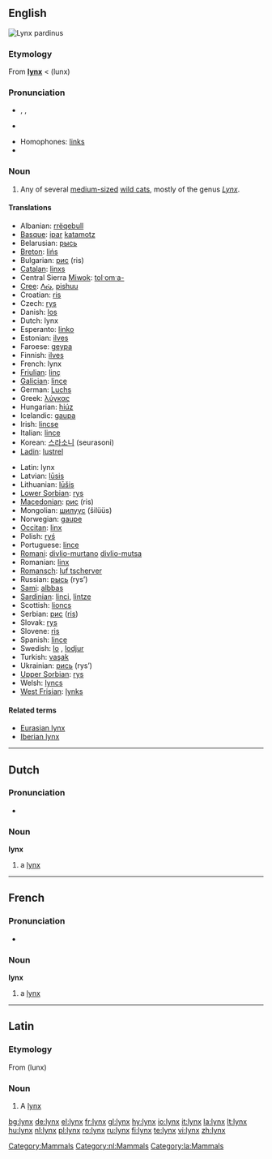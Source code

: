 {{also|Lynx}}
==English==
[[Image:Linces12.jpg|thumb|''Lynx pardinus'']]
{{wikipedia}}

===Etymology===
From {{etyl|la}} '''[[#Latin|lynx]]''' < {{etyl|grc}} '''{{polytonic|[[λύγξ]]}}''' (lunx)

===Pronunciation===
* {{enPR|lĭngks}}, {{IPA|/lɪŋks/}}, {{SAMPA|/lINks/}}
* {{audio|en-us-lynx.ogg|Audio (US)}}

* Homophones: [[links]]
* {{rhymes|ɪŋks}}

===Noun===
{{en-noun|es}}

# Any of several [[medium-sized]] [[wild cat]]s, mostly of the genus ''[[Lynx]]''.

====Translations====
{{trans-top|wild cat}}
* Albanian: [[rrëqebull]]
* [[Basque]]: [[ipar]] [[katamotz]]
* Belarusian: [[рысь]] {{f}}
* [[Breton]]: [[lińs]]
* Bulgarian: [[рис]] (ris)
* [[Catalan]]: [[linxs]]
* Central Sierra [[Miwok]]: [[tolˑomˑa-]]
* [[Cree]]: [[ᐱᔔ]], [[pishuu]]
* Croatian: [[ris]]
* Czech: [[rys]] {{m}}
* Danish: [[los#Danish|los]]
* Dutch: lynx {{m}}
* Esperanto: [[linko]]
* Estonian: [[ilves]]
* Faroese: [[geypa]]
* Finnish: [[ilves]]
* French: lynx {{m}}
* [[Friulian]]: [[linç]]
* [[Galician]]: [[lince#Galician|lince]] {{m}}
* German: [[Luchs]] {{m}}
* Greek: [[λύγκας]] {{m}}
* Hungarian: [[hiúz]]
* Icelandic: [[gaupa]]
* Irish: [[lincse]]
* Italian: [[lince#Italian|lince]] {{f}}
* Korean: [[스라소니]] (seurasoni)
* [[Ladin]]: [[lustrel]]<!--NOTE: do not put the taxonomical name in as the Latin translation-->
{{trans-mid}}
* Latin: lynx {{c}}
* Latvian: [[lūsis]]
* Lithuanian: [[lūšis]]
* [[Lower Sorbian]]: [[rys]]
* [[Macedonian]]: [[рис]] (ris)
* Mongolian: [[шилүүс]] (šilüüs)
* Norwegian: [[gaupe]]
* [[Occitan]]: [[linx]] {{m}}
* Polish: [[ryś]] {{f}}
* Portuguese: [[lince#Portuguese|lince]] {{m}}
* [[Romani]]: [[divlio-murtano]] {{m}} [[divlio-mutsa]] {{f}}
* Romanian: [[linx]]
* [[Romansch]]: [[luf tscherver]]
* Russian: [[рысь]] (rys’) {{f}}
* [[Sami]]: [[albbas]]
* [[Sardinian]]: [[linci]], [[lintze]]
* Scottish: [[lioncs]]
* Serbian: [[рис]] ([[ris]])
* Slovak: [[rys]]
* Slovene: [[ris]]
* Spanish: [[lince#Spanish|lince]] {{m}}
* Swedish: [[lo#Swedish|lo]] {{c}}, [[lodjur]] {{n}}
* Turkish: [[vaşak]]
* Ukrainian: [[рись]] (rys’)
* [[Upper Sorbian]]: [[rys]]
* Welsh: [[lyncs]]
* [[West Frisian]]: [[lynks]]
{{trans-bottom}}

====Related terms====
* [[Eurasian lynx]]
* [[Iberian lynx]]

[[Category:Mammals]]

----

==Dutch==

===Pronunciation===
* {{audio|Nl-lynx.ogg|audio}}

===Noun===
'''lynx''' {{m}}

# a [[lynx#English|lynx]]

[[Category:nl:Mammals]]

----

==French==

===Pronunciation===
* {{audio|Fr-lynx.ogg|audio}}

===Noun===
'''lynx''' {{m}}

# a [[lynx#English|lynx]]

----

==Latin==

===Etymology===
From {{etyl|grc|la}} '''{{polytonic|[[λύγξ]]}}''' (lunx)

===Noun===
{{la-noun|lynx|lyncis|lyncis|c|third}}

# A [[lynx#English|lynx]]

[[Category:la:Mammals]]

[[bg:lynx]]
[[de:lynx]]
[[el:lynx]]
[[fr:lynx]]
[[gl:lynx]]
[[hy:lynx]]
[[io:lynx]]
[[it:lynx]]
[[la:lynx]]
[[lt:lynx]]
[[hu:lynx]]
[[nl:lynx]]
[[pl:lynx]]
[[ro:lynx]]
[[ru:lynx]]
[[fi:lynx]]
[[te:lynx]]
[[vi:lynx]]
[[zh:lynx]]